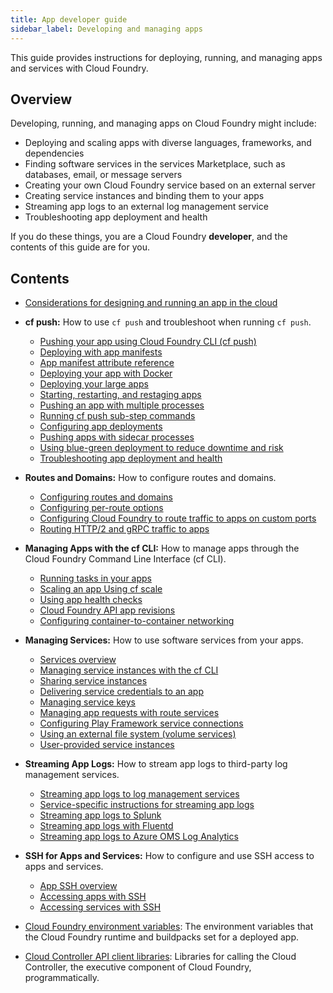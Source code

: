 ```yaml
---
title: App developer guide
sidebar_label: Developing and managing apps
---
```


This guide provides instructions for deploying, running, and managing apps and services with Cloud Foundry.


## <a id='overview'></a> Overview

Developing, running, and managing apps on Cloud Foundry might include:

* Deploying and scaling apps with diverse languages, frameworks, and dependencies
* Finding software services in the services Marketplace, such as databases, email, or message servers
* Creating your own Cloud Foundry service based on an external server
* Creating service instances and binding them to your apps
* Streaming app logs to an external log management service
* Troubleshooting app deployment and health

If you do these things, you are a Cloud Foundry **developer**, and the contents of this guide are for you.

## <a id='contents'></a> Contents

* [Considerations for designing and running an app in the cloud](deploy-apps/prepare-to-deploy.html)

* **cf push:** How to use `cf push` and troubleshoot when running `cf push`.
  * [Pushing your app using Cloud Foundry CLI (cf push)](deploy-apps/deploy-app.html)
  * [Deploying with app manifests](deploy-apps/manifest.html)
  * [App manifest attribute reference](deploy-apps/manifest-attributes.html)
  * [Deploying your app with Docker](deploy-apps/push-docker.html)
  * [Deploying your large apps](deploy-apps/large-app-deploy.html)
  * [Starting, restarting, and restaging apps](deploy-apps/start-restart-restage.html)
  * [Pushing an app with multiple processes](multiple-processes.html)
  * [Running cf push sub-step commands](push-sub-commands.html)
  * [Configuring app deployments](deploy-apps/rolling-deploy.html)
  * [Pushing apps with sidecar processes](sidecars.html)
  * [Using blue-green deployment to reduce downtime and risk](deploy-apps/blue-green.html)
  * [Troubleshooting app deployment and health](deploy-apps/troubleshoot-app-health.html)

* **Routes and Domains:** How to configure routes and domains.
  * [Configuring routes and domains](deploy-apps/routes-domains.html)
  * [Configuring per-route options](custom-per-route-options.html)
  * [Configuring Cloud Foundry to route traffic to apps on custom ports](custom-ports.html)
  * [Routing HTTP/2 and gRPC traffic to apps](http2-protocol.html)

* **Managing Apps with the cf CLI:** How to manage apps through the Cloud Foundry Command Line Interface (cf CLI).
  * [Running tasks in your apps](using-tasks.html)
  * [Scaling an app Using cf scale](deploy-apps/cf-scale.html)
  * [Using app health checks](deploy-apps/healthchecks.html)
  * [Cloud Foundry API app revisions](revisions.html)
  * [Configuring container-to-container networking](deploy-apps/cf-networking.html)

* **Managing Services:** How to use software services from your apps.
  * [Services overview](services/index.html)
  * [Managing service instances with the cf CLI](services/managing-services.html)
  * [Sharing service instances](services/sharing-instances.html)
  * [Delivering service credentials to an app](services/application-binding.html)
  * [Managing service keys](services/service-keys.html)
  * [Managing app requests with route services](services/route-binding.html)
  * [Configuring Play Framework service connections](services/play-service-bindings.html)
  * [Using an external file system (volume services)](services/using-vol-services.html)
  * [User-provided service instances](services/user-provided.html)

* **Streaming App Logs:** How to stream app logs to third-party log management services.
  * [Streaming app logs to log management services](services/log-management.html)
  * [Service-specific instructions for streaming app logs](services/log-management-thirdparty-svc.html)
  * [Streaming app logs to Splunk](services/integrate-splunk.html)
  * [Streaming app logs with Fluentd](services/fluentd.html)
  * [Streaming app logs to Azure OMS Log Analytics](services/oms-nozzle.html)

* **SSH for Apps and Services:** How to configure and use SSH access to apps and services.
  * [App SSH overview](deploy-apps/app-ssh-overview.html)
  * [Accessing apps with SSH](deploy-apps/ssh-apps.html)
  * [Accessing services with SSH](deploy-apps/ssh-services.html)

* [Cloud Foundry environment variables](deploy-apps/environment-variable.html): The environment variables that the Cloud Foundry runtime and buildpacks set for a deployed app.

* [Cloud Controller API client libraries](capi/client-libraries.html): Libraries for calling the Cloud Controller, the executive component of Cloud Foundry, programmatically.
